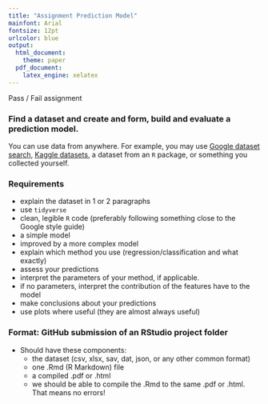 ```yaml
---
title: "Assignment Prediction Model"
mainfont: Arial
fontsize: 12pt
urlcolor: blue
output:
  html_document:
    theme: paper
  pdf_document:
    latex_engine: xelatex
---
```


Pass / Fail assignment

### Find a dataset and create and form, build and evaluate a prediction model. 
You can use data from anywhere. For example, you may use [Google dataset search](https://toolbox.google.com/datasetsearch), [Kaggle datasets](https://www.kaggle.com/datasets), a dataset from an `R` package, or something you collected yourself.

### Requirements
- explain the dataset in 1 or 2 paragraphs
- use `tidyverse`
- clean, legible `R` code (preferably following something close to the Google style guide)
- a simple model
- improved by a more complex model
- explain which method you use (regression/classification and what exactly)
- assess your predictions 
- interpret the parameters of your method, if applicable. 
- if no parameters, interpret the contribution of the features have to the model
- make conclusions about your predictions
- use plots where useful (they are almost always useful)

### Format: GitHub submission of an RStudio project folder
- Should have these components:
  - the dataset (csv, xlsx, sav, dat, json, or any other common format)
  - one .Rmd (R Markdown) file
  - a compiled .pdf or .html
  - we should be able to compile the .Rmd to the same .pdf or .html. That means no errors!

